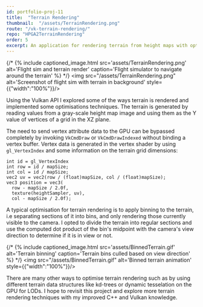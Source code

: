 ```yaml
---
id: portfolio-proj-11
title:  "Terrain Rendering"
thumbnail:  "/assets/TerrainRendering.png"
route: "/vk-terrain-rendering/"
repo: "HPGA2TerrainRendering"
order: 5
excerpt: An application for rendering terrain from height maps with optimizations such as view based culling, written in C++ with the Vulkan API.
---
```


{/* <!-- main content -->
{% include captioned_image.html src='assets/TerrainRendering.png' alt='Flight sim and terrain render' caption='Flight simulator to navigate around the terrain' %} */}
<img src="/assets/TerrainRendering.png" alt='Screenshot of flight sim with terrain in background' style={{"width":"100%"}}/>

Using the Vulkan API I explored some of the ways terrain is rendered and implemented some optimisations techniques. The terrain is generated by reading values from a gray-scale height map image and using them as the Y value of vertices of a grid in the XZ plane.

The need to send vertex attribute data to the GPU can be bypassed completely by invoking `VkCmdDraw` or `VkCmdDrawIndexed` without binding a vertex buffer. Vertex data is generated in the vertex shader by using `gl_VertexIndex` and some information on the terrain grid dimensions:
```
int id = gl_VertexIndex
int row = id / mapSize;
int col = id / mapSize;
vec2 uv = vec2(row / (float)mapSize, col / (float)mapSize);
vec3 position = vec3(
  row - mapSize / 2.0f,
  texture(heightSampler, uv),
  col - mapSize / 2.0f);
```

A typical optimisation for terrain rendering is to apply binning to the terrain, i.e separating sections of it into bins, and only rendering those currently visible to the camera. I opted to divide the terrain into regular sections and use the computed dot product of the bin's midpoint with the camera's view direction to determine if it is in view or not.

{/* {% include captioned_image.html src='assets/BinnedTerrain.gif' alt='Terrain binning' caption='Terrain bins culled based on view direction' %} */}
<img src="/assets/BinnedTerrain.gif" alt='Binned terrain animation' style={{"width":"100%"}}/>

There are many other ways to optimise terrain rendering such as by using different terrain data structures like kd-trees or dynamic tesselation on the GPU for LODs. I hope to revisit this project and explore more terrain rendering techniques with my improved C++ and Vulkan knowledge.
